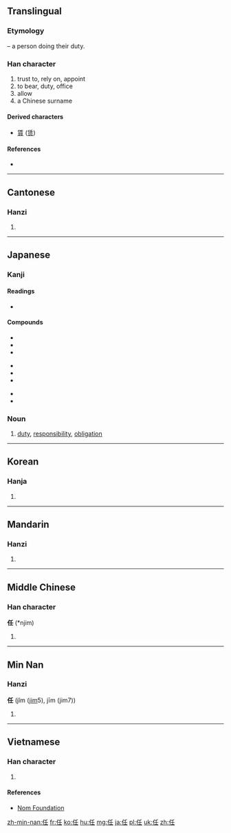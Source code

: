 {{also|仟|件}}
==Translingual==
{{stroke order|strokes=6}}

===Etymology===
{{Han compound|人|alt1=亻|t1=person|壬|ls=psc|c1=s|c2=p}} – a person doing their duty.

===Han character===
{{Han char|rn=9|rad=人|as=04|sn=6|four=2221<sub>4</sub>|canj=人竹土 (OHG)|ids=⿰[[亻]][[壬]]}}

# trust to, rely on, appoint
# to bear, duty, office
# allow
# a Chinese surname

====Derived characters====
* [[賃]] ([[赁]])

====References====
* {{Han ref|kx=0094.240|dkj=00416|dj=0200.150|hdz=10122.060|uh=4EFB|ud=20219|bh=A5F4|bd=42484}}

----

==Cantonese==

===Hanzi===
{{yue-hanzi|jyut=|y=[[yam]]6}}

# {{defn|lang=yue|sort=人04}}

----

==Japanese==

===Kanji===
{{ja-kanji|grade=5|rs=人04}}

====Readings====
* {{ja-readings|on=[[にん]] ('''[[nin]]'''), [[にむ]] (nimu), [[じん]] ('''[[Jin]]'''), [[じむ]] (jimu)|kun=[[まかせる]] (makaseru), [[になう]] (ninau), [[たえる]] (taeru)}}

====Compounds====
{{top3}}
* {{l|ja|sc=Jpan|責任|責任|tr=せきにん, sekinin}}
* {{l|ja|sc=Jpan|委任|委任|tr=いにん, inin}}
* {{l|ja|sc=Jpan|解任|解任|tr=かいにん, kainin}}
{{mid3}}
* {{l|ja|sc=Jpan|無責任|無責任|tr=むせきにん, musekinin}}
* {{l|ja|sc=Jpan|専任|専任|tr=せんにん, sennin}}
* {{l|ja|sc=Jpan|信任|信任|tr=しんにん, shinnin}}
{{mid3}}
* {{l|ja|sc=Jpan|任命|任命|tr=にんめい, ninmei}}
* {{l|ja|sc=Jpan|任務|任務|tr=にんむ, ninmu}}
{{bottom}}

===Noun===
{{ja-noun|k|hira=にん|rom=nin}}

# [[duty]], [[responsibility]], [[obligation]]

----

==Korean==

===Hanja===
{{ko-hanja|hangeul=임|rv=[[yim]]|mr=[[im]]}}

# {{defn|lang=ko|sort=人04}}

----

==Mandarin==

===Hanzi===
{{cmn-hanzi|pin=[[rèn]] ([[ren4]])|wg=[[jen]]<sup>4</sup>}}

# {{defn|lang=cmn|sort=人04}}

----

==Middle Chinese==

===Han character===
'''任''' (*njim)<!--asterisk indicates that this character appears more than four times in the Tang Dynasty corpus of literature-->

# {{defn|lang=zhx-mid|sort=人04}}

----

==Min Nan==

===Hanzi===
'''任''' (jîm ([[jim]]5), jīm (jim7))

# {{defn|lang=yue|sort=人04}}

----

==Vietnamese==

===Han character===
{{vi-hantu|[[nhậm]], [[nhẩm]], [[nhầm]], [[nhiệm]], [[nhâm]], [[nhăm]], [[nhặm]], [[vững]]|rs=人04}}

# {{defn|lang=vi|sort=人04}}

====References====
*[http://nomfoundation.org/common/nom_details.php?codepoint=4efb Nom Foundation]

[[zh-min-nan:任]]
[[fr:任]]
[[ko:任]]
[[hu:任]]
[[mg:任]]
[[ja:任]]
[[pl:任]]
[[uk:任]]
[[zh:任]]